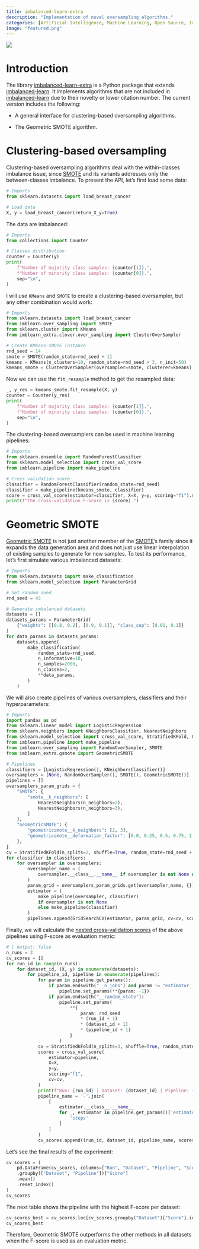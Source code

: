 ```yaml
---
title: imbalanced-learn-extra
description: "Implementation of novel oversampling algorithms."
categories: [Artificial Intelligence, Machine Learning, Open Source, Imbalanced Data]
image: "featured.png"
---
```


![](featured.png)

# Introduction

The library [imbalanced-learn-extra](https://github.com/georgedouzas/imbalanced-learn-extra) is a Python package that extends
[imbalanced-learn](https://imbalanced-learn.org/stable/). It implements algorithms that are not included in
[imbalanced-learn](https://imbalanced-learn.org/stable/) due to their novelty or lower citation number. The current version
includes the following:

- A general interface for clustering-based oversampling algorithms.

- The Geometric SMOTE algorithm.

# Clustering-based oversampling

Clustering-based oversampling algorithms deal with the within-classes imbalance issue, since
[SMOTE](https://arxiv.org/pdf/1106.1813.pdf) and its variants addresses only the between-classes imbalance. To present the API,
let's first load some data:

```python
# Imports
from sklearn.datasets import load_breast_cancer

# Load data
X, y = load_breast_cancer(return_X_y=True)
```

The data are imbalanced:

```python
# Imports
from collections import Counter

# Classes distribution
counter = Counter(y)
print(
    f"Number of majority class samples: {counter[1]}.",
    f"Number of minority class samples: {counter[0]}.",
    sep="\n",
)
```

I will use `KMeans` and `SMOTE` to create a clustering-based oversampler, but any other combination would work:

```python
# Imports
from sklearn.datasets import load_breast_cancer
from imblearn.over_sampling import SMOTE
from sklearn.cluster import KMeans
from imblearn_extra.clover.over_sampling import ClusterOverSampler

# Create KMeans-SMOTE instance
rnd_seed = 14
smote = SMOTE(random_state=rnd_seed + 1)
kmeans = KMeans(n_clusters=10, random_state=rnd_seed + 3, n_init=50)
kmeans_smote = ClusterOverSampler(oversampler=smote, clusterer=kmeans)
```

Now we can use the `fit_resample` method to get the resampled data:

```python
_, y_res = kmeans_smote.fit_resample(X, y)
counter = Counter(y_res)
print(
    f"Number of majority class samples: {counter[1]}.",
    f"Number of minority class samples: {counter[0]}.",
    sep="\n",
)
```

The clustering-based oversamplers can be used in machine learning pipelines:

```python
# Imports
from sklearn.ensemble import RandomForestClassifier
from sklearn.model_selection import cross_val_score
from imblearn.pipeline import make_pipeline

# Cross validation score
classifier = RandomForestClassifier(random_state=rnd_seed)
classifier = make_pipeline(kmeans_smote, classifier)
score = cross_val_score(estimator=classifier, X=X, y=y, scoring="f1").mean()
print(f"The cross-validation F-score is {score}.")
```

# Geometric SMOTE

[Geometric SMOTE](https://www.sciencedirect.com/science/article/abs/pii/S0020025519305353) is not just another member of the
[SMOTE](https://arxiv.org/pdf/1106.1813.pdf)'s family since it expands the data generation area and does not just use linear
interpolation of existing samples to generate for new samples. To test its performance, let's first simulate various imbalanced
datasets:

```python
# Imports
from sklearn.datasets import make_classification
from sklearn.model_selection import ParameterGrid

# Set random seed
rnd_seed = 43

# Generate imbalanced datasets
datasets = []
datasets_params = ParameterGrid(
    {"weights": [[0.8, 0.2], [0.9, 0.1]], "class_sep": [0.01, 0.1]}
)
for data_params in datasets_params:
    datasets.append(
        make_classification(
            random_state=rnd_seed,
            n_informative=10,
            n_samples=2000,
            n_classes=2,
            **data_params,
        )
    )
```

We will also create pipelines of various oversamplers, classifiers and their hyperparameters:

```python
# Imports
import pandas as pd
from sklearn.linear_model import LogisticRegression
from sklearn.neighbors import KNeighborsClassifier, NearestNeighbors
from sklearn.model_selection import cross_val_score, StratifiedKFold, GridSearchCV
from imblearn.pipeline import make_pipeline
from imblearn.over_sampling import RandomOverSampler, SMOTE
from imblearn_extra.gsmote import GeometricSMOTE

# Pipelines
classifiers = [LogisticRegression(), KNeighborsClassifier()]
oversamplers = [None, RandomOverSampler(), SMOTE(), GeometricSMOTE()]
pipelines = []
oversamplers_param_grids = {
    "SMOTE": {
        "smote__k_neighbors": [
            NearestNeighbors(n_neighbors=2),
            NearestNeighbors(n_neighbors=3),
        ]
    },
    "GeometricSMOTE": {
        "geometricsmote__k_neighbors": [2, 3],
        "geometricsmote__deformation_factor": [0.0, 0.25, 0.5, 0.75, 1.0],
    },
}
cv = StratifiedKFold(n_splits=2, shuffle=True, random_state=rnd_seed + 5)
for classifier in classifiers:
    for oversampler in oversamplers:
        oversampler_name = (
            oversampler.__class__.__name__ if oversampler is not None else None
        )
        param_grid = oversamplers_param_grids.get(oversampler_name, {})
        estimator = (
            make_pipeline(oversampler, classifier)
            if oversampler is not None
            else make_pipeline(classifier)
        )
        pipelines.append(GridSearchCV(estimator, param_grid, cv=cv, scoring="f1"))
```

Finally, we will calculate the [nested cross-validation
scores](https://scikit-learn.org/stable/auto_examples/model_selection/plot_nested_cross_validation_iris.html) of the above
pipelines using F-score as evaluation metric:

```python
# | output: false
n_runs = 3
cv_scores = []
for run_id in range(n_runs):
    for dataset_id, (X, y) in enumerate(datasets):
        for pipeline_id, pipeline in enumerate(pipelines):
            for param in pipeline.get_params():
                if param.endswith("__n_jobs") and param != "estimator__smote__n_jobs":
                    pipeline.set_params(**{param: -1})
                if param.endswith("__random_state"):
                    pipeline.set_params(
                        **{
                            param: rnd_seed
                            * (run_id + 1)
                            * (dataset_id + 1)
                            * (pipeline_id + 1)
                        }
                    )
            cv = StratifiedKFold(n_splits=3, shuffle=True, random_state=10 * run_id)
            scores = cross_val_score(
                estimator=pipeline,
                X=X,
                y=y,
                scoring="f1",
                cv=cv,
            )
            print(f"Run: {run_id} | Dataset: {dataset_id} | Pipeline: {pipeline_id}")
            pipeline_name = '-'.join(
                [
                    estimator.__class__.__name__
                    for _, estimator in pipeline.get_params()['estimator'].get_params()[
                        'steps'
                    ]
                ]
            )
            cv_scores.append((run_id, dataset_id, pipeline_name, scores.mean()))
```

Let's see the final results of the experiment:

```python
cv_scores = (
    pd.DataFrame(cv_scores, columns=["Run", "Dataset", "Pipeline", "Score"])
    .groupby(["Dataset", "Pipeline"])["Score"]
    .mean()
    .reset_index()
)
cv_scores
```

The next table shows the pipeline with the highest F-score per dataset:

```python
cv_scores_best = cv_scores.loc[cv_scores.groupby("Dataset")["Score"].idxmax()]
cv_scores_best
```

Therefore, Geometric SMOTE outperforms the other methods in all datasets when the F-score is used as an evaluation metric.
